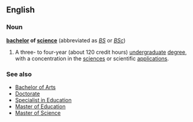 ==English==

===Noun===
{{wikipedia}}
'''[[bachelor]] of [[science]]'''  (abbreviated as ''[[BS]]'' or ''[[BSc]]'')
#A three- to four-year (about 120 credit hours) [[undergraduate]] [[degree]], with a concentration in the [[science]]s or scientific [[application]]s.


===See also===
*[[Bachelor of Arts]]
*[[Doctorate]]
*[[Specialist in Education]]
*[[Master of Education]]
*[[Master of Science]]

{{Category:Post-secondary education}}